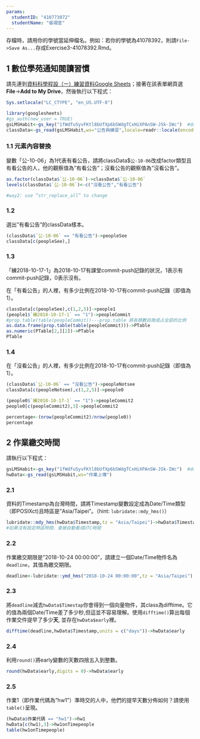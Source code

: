 ```yaml
---
params:
  studentID: "410773072"
  studentName: "張翊宣"
---
```

存檔時，請用你的學號當延伸檔名。例如：若你的學號為41078392，則請`File->Save As...`存成Exercise3-41078392.Rmd。

## 1 數位學苑通知閱讀習慣
請先連到[資料科學程設（一）練習資料Google Sheets](https://docs.google.com/spreadsheets/d/1fWdfu5yvFKtl8bUfXp6bSWdgTCxHiXPAnSW-JSk-IWc/edit#gid=2059291896)；接著在該表單網頁選**File**->**Add to My Drive**，然後執行以下程式：

```r
Sys.setlocale("LC_CTYPE", "en_US.UTF-8")

library(googlesheets)
#gs_auth(new_user = TRUE)
gsLMSHabit<-gs_key("1fWdfu5yvFKtl8bUfXp6bSWdgTCxHiXPAnSW-JSk-IWc")  #download sheet information as an object
classData<-gs_read(gsLMSHabit,ws="公告與練習",locale=readr::locale(encoding = "UTF-8")) #access the 1st worksheet
```

### 1.1 元素內容替換
變數「公-10-06」為1代表有看公告，請將classData$`公-10-06`改成factor類型且有看公告的人，他的觀察值為"有看公告"；沒看公告的觀察值為"沒看公告"。

```r
as.factor(classData$`公-10-06`)->classData$`公-10-06`
levels(classData$`公-10-06`)<-c("沒看公告","有看公告")

#way2: use “str_replace_all” to change
```


### 1.2 
選出"有看公告"的classData樣本。

```r
(classData$`公-10-06` == "有看公告")->peopleSee
classData[c(peopleSee),]
```

### 1.3
「練2018-10-17-1」為2018-10-17有課堂commit-push記錄的狀況，1表示有commit-push記錄，0表示沒有。

在「有看公告」的人裡，有多少比例在2018-10-17有commit-push記錄（即值為1）。

```r
classData[c(peopleSee),c(1,2,5)]->people1
(people1$`練2018-10-17-1` == "1")->peopleCommit
#prop.table(table(peopleCommit))---prop.table 將各類數目換成占全部的比例
as.data.frame(prop.table(table(peopleCommit)))->PTable
as.numeric(PTable[2,][2])->PTable
PTable
```

### 1.4
在「沒看公告」的人裡，有多少比例在2018-10-17有commit-push記錄（即值為1）。

```r
(classData$`公-10-06` == "沒看公告")->peopleNotsee
classData[c(peopleNotsee),c(1,2,5)]->people0

(people0$`練2018-10-17-1` == "1")->peopleCommit2
people0[c(peopleCommit2),3]->peopleCommit2

percentage<-(nrow(peopleCommit2)/nrow(people0))
percentage
```

## 2 作業繳交時間

請執行以下程式： 
```r
gsLMSHabit<-gs_key("1fWdfu5yvFKtl8bUfXp6bSWdgTCxHiXPAnSW-JSk-IWc")  #download sheet information as an object
hwData<-gs_read(gsLMSHabit,ws="作業上傳") 
```


### 2.1
資料的Timestamp為台灣時間，請將Timestamp變數設定成為Date/Time類型（即POSIXct)且時區是"Asia/Taipei"。（hint: `lubridate::mdy_hms()`）
```r
lubridate::mdy_hms(hwData$Timestamp,tz = "Asia/Taipei")->hwData$Timestamp
#如果沒有設定時區時間，會被自動看成UTC時間
```

### 2.2
作業繳交期限是"2018-10-24 00:00:00"，請建立一個Date/Time物件名為`deadline`，其值為繳交期限。

```r
deadline<-lubridate::ymd_hms("2018-10-24 00:00:00",tz = "Asia/Taipei")

```

### 2.3
將`deadline`減去`hwData$Timestap`你會得到一個向量物件，其class為difftime。它的值為兩個Date/Time差了多少秒,但這並不容易理解。使用`difftime()`算出每個作業交件提早了多少**天**, 並存在`hwData$early`裡。

```r
difftime(deadline,hwData$Timestamp,units = c("days"))->hwData$early
```

### 2.4
利用`round()`將early變數的天數四捨五入到整數。

```r
round(hwData$early,digits = 0)->hwData$early
```

### 2.5
作業1（即作業代碼為"hw1"）準時交的人中，他們的提早天數分佈如何？請使用`table()`呈現。

```r
(hwData$作業代碼 == "hw1")->hw1
hwData[c(hw1),3]->hw1onTimepeople
table(hw1onTimepeople)
```


